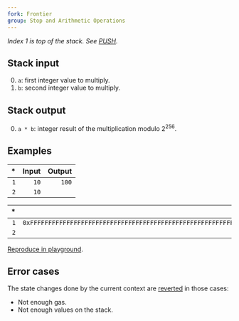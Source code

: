 ```yaml
---
fork: Frontier
group: Stop and Arithmetic Operations
---
```


*Index 1 is top of the stack. See [PUSH](/#60).*

## Stack input

0. `a`: first integer value to multiply.
1. `b`: second integer value to multiply.

## Stack output

0. `a * b`: integer result of the multiplication modulo 2<sup>256</sup>.

## Examples

| * | Input | Output |
|--:|------:|-------:|
| `1` | `10` | `100` |
| `2` | `10` | |

| * | Input | Output |
|--:|------:|-------:|
| `1` | `0xFFFFFFFFFFFFFFFFFFFFFFFFFFFFFFFFFFFFFFFFFFFFFFFFFFFFFFFFFFFFFFFF` | `0xFFFFFFFFFFFFFFFFFFFFFFFFFFFFFFFFFFFFFFFFFFFFFFFFFFFFFFFFFFFFFFFE` |
| `2` | `2` | |

[Reproduce in playground](/playground?unit=Wei&codeType=Mnemonic&code='y1z10z10twwy2v32%200xssssz2t'~uuuuzv1%20y%2F%2F%20Example%20w%5CnvwPUSHuFFtwMULs~~%01stuvwyz~_).

## Error cases

The state changes done by the current context are [reverted](#FD) in those cases:
- Not enough gas.
- Not enough values on the stack.
